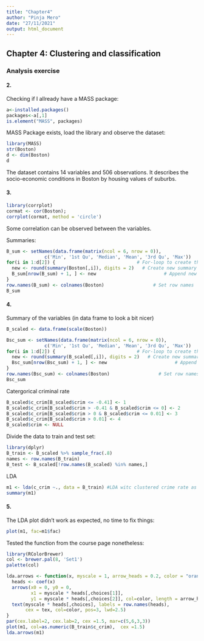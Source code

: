 ```yaml
---
title: "Chapter4"
author: "Pinja Mero"
date: "27/11/2021"
output: html_document
---
```




## Chapter 4: Clustering and classification

### Analysis exercise

#### 2.
 Checking if I allready have a MASS package:
```r
a<-installed.packages()
packages<-a[,1] 
is.element("MASS", packages)
```
 
MASS Package exists, load the library and observe the dataset:
```r
library(MASS)
str(Boston)
d <- dim(Boston)
d
```

The dataset contains 14 variables and 506 observations. It describes the socio-economic conditions in Boston by housing values of suburbs.


#### 3.


```r
library(corrplot)
cormat <- cor(Boston);
corrplot(cormat, method = 'circle')
```
Some correlation can be observed between the variables.

Summaries:
```r
B_sum <- setNames(data.frame(matrix(ncol = 6, nrow = 0)), 
              c('Min', '1st Qu', 'Median', 'Mean', '3rd Qu', 'Max'))     #set the empty data frame
for(i in 1:d[2]) {                              # For-loop to create the 14 summary rows
  new <- round(summary(Boston[,i]), digits = 2)   # Create new summary row
  B_sum[nrow(B_sum) + 1, ] <- new                         # Append new row
}
row.names(B_sum) <- colnames(Boston)                  # Set row names
B_sum
```

#### 4.
Summary of the variables (in data frame to look a bit nicer)
```r
B_scaled <- data.frame(scale(Boston))

Bsc_sum <- setNames(data.frame(matrix(ncol = 6, nrow = 0)), 
              c('Min', '1st Qu', 'Median', 'Mean', '3rd Qu', 'Max'))     #set the empty data frame
for(i in 1:d[2]) {                              # For-loop to create the 14 summary rows
  new <- round(summary(B_scaled[,i]), digits = 2)   # Create new summary row
  Bsc_sum[nrow(Bsc_sum) + 1, ] <- new                         # Append new row
}
row.names(Bsc_sum) <- colnames(Boston)                  # Set row names
Bsc_sum
```


Catergorical criminal rate
```r
B_scaled$c_crim[B_scaled$crim <= -0.41] <- 1
B_scaled$c_crim[B_scaled$crim > -0.41 & B_scaled$crim <= 0] <- 2
B_scaled$c_crim[B_scaled$crim > 0 & B_scaled$crim <= 0.01] <- 3
B_scaled$c_crim[B_scaled$crim > 0.01] <- 4
B_scaled$crim <- NULL
```

Divide the data to train and test set:
```r
library(dplyr)
B_train <- B_scaled %>% sample_frac(.8)
names <- row.names(B_train)
B_test <- B_scaled[!row.names(B_scaled) %in% names,]
```

LDA
```r
m1 <- lda(c_crim ~., data = B_train) #LDA witc clustered crime rate as target
summary(m1)
```
#### 5.

The LDA plot didn't work as expected, no time to fix things:
```r
plot(m1, fac=m1$fac)
```
Tested the function from the course page nonetheless:
```r
library(RColorBrewer)
col <- brewer.pal(8, 'Set1')
palette(col)

lda.arrows <- function(x, myscale = 1, arrow_heads = 0.2, color = "orange", tex = 2, choices = c(1,2), lwd= 2){
  heads <- coef(x)
  arrows(x0 = 0, y0 = 0, 
         x1 = myscale * heads[,choices[1]], 
         y1 = myscale * heads[,choices[2]], col=color, length = arrow_heads, lwd=2)
  text(myscale * heads[,choices], labels = row.names(heads), 
       cex = tex, col=color, pos=3, lwd=2.5)
}
par(cex.label=2, cex.lab=2, cex =1.5, mar=c(5,6,3,3))
plot(m1, col=as.numeric(B_train$c_crim),  cex =1.5)
lda.arrows(m1)
```

